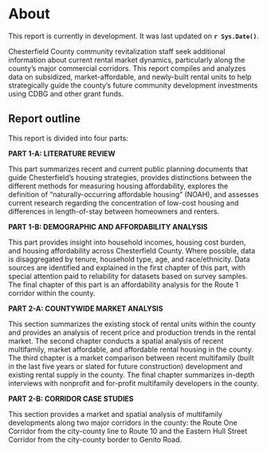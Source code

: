 # About {.unnumbered}

::: {.callout-note}
This report is currently in development. It was last updated on **`r Sys.Date()`**.
:::

Chesterfield County community revitalization staff seek additional information about current rental market dynamics, particularly along the county’s major commercial corridors. This report compiles and analyzes data on subsidized, market-affordable, and newly-built rental units to help strategically guide the county’s future community development investments using CDBG and other grant funds. 

## Report outline {.unnumbered}

This report is divided into four parts:

**PART 1-A: LITERATURE REVIEW**

This part summarizes recent and current public planning documents that guide Chesterfield's housing strategies, provides distinctions between the different methods for measuring housing affordability, explores the definition of "naturally-occurring affordable housing" (NOAH), and assesses current research regarding the concentration of low-cost housing and differences in length-of-stay between homeowners and renters.  

**PART 1-B: DEMOGRAPHIC AND AFFORDABILITY ANALYSIS**

This part provides insight into household incomes, housing cost burden, and housing affordability across Chesterfield County. Where possible, data is disaggregated by tenure, household type, age, and race/ethnicity. Data sources are identified and explained in the first chapter of this part, with special attention paid to reliability for datasets based on survey samples. The final chapter of this part is an affordability analysis for the Route 1 corridor within the county.

**PART 2-A: COUNTYWIDE MARKET ANALYSIS**

This section summarizes the existing stock of rental units within the county and provides an analysis of recent price and production trends in the rental market. The second chapter conducts a spatial analysis of recent multifamily, market affordable, and affordable rental housing in the county. The third chapter is a market comparison between recent multifamily (built in the last five years or slated for future construction) development and existing rental supply in the county. The final chapter summarizes in-depth interviews with nonprofit and for-profit multifamily developers in the county.

**PART 2-B: CORRIDOR CASE STUDIES**

This section provides a market and spatial analysis of multifamily developments along two major corridors in the county: the Route One Corridor from the city-county line to Route 10 and the Eastern Hull Street Corridor from the city-county border to Genito Road.